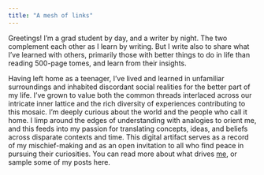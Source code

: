 ```yaml
---
title: "A mesh of links"
---
```


Greetings! I'm a grad student by day, and a writer by night. The two complement each other as I learn by writing. But I write also to share what I've learned with others, primarily those with better things to do in life than reading 500-page tomes, and learn from their insights.

Having left home as a teenager, I've lived and learned in unfamiliar surroundings and inhabited discordant social realities for the better part of my life. I've grown to value both the common threads interlaced across our intricate inner lattice and the rich diversity of experiences contributing to this mosaic. I'm deeply curious about the world and the people who call it home. I limp around the edges of understanding with analogies to orient me, and this feeds into my passion for translating concepts, ideas, and beliefs across disparate contexts and time. This digital artifact serves as a record of my mischief-making and as an open invitation to all who find peace in pursuing their curiosities. You can read more about what drives [me](about.qmd), or sample some of my posts here.


